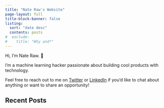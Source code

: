 ```yaml
---
title: "Nate Raw's Website"
page-layout: full
title-block-banner: false
listing:
  sort: "date desc"
  contents: posts
#  exclude:
#    title: "Why and*"
---
```


Hi, I'm Nate Raw. 👋

I'm a machine learning hacker passionate about building cool products with technology.

Feel free to reach out to me on [Twitter](https://twitter.com/_nateraw) or [LinkedIn](https://www.linkedin.com/in/Nathan-Raw/) if you'd like to chat about anything or want to share an opportunity!


## Recent Posts